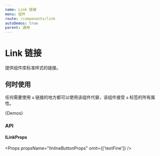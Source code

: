 ```yaml
---
name: Link 链接
menu: 组件
route: /components/link
autoDemos: true
parent: 通用
---
```



<DocLinkStyle />

# Link 链接

提供组件库标准样式的链接。

## 何时使用

任何需要使用 `a` 链接的地方都可以使用该组件代替，该组件接受 `a` 标签的所有属性。

{Demos}

### API

#### ILinkProps

<Props propsName="IInlineButtonProps" omit={['textFine']} />
